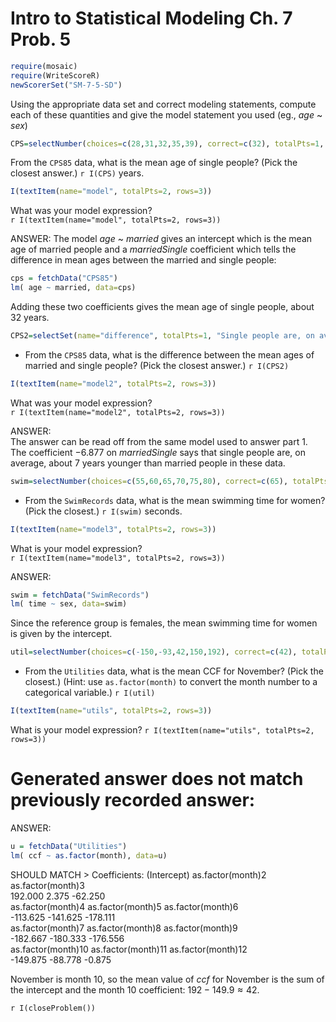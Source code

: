 Intro to Statistical Modeling Ch. 7 Prob. 5
========================================================
```r
require(mosaic)
require(WriteScoreR)
newScorerSet("SM-7-5-SD")
```

Using the appropriate data set and correct modeling statements, compute each of these quantities and give the model statement you used (eg., *age* ~ *sex*)

```r
CPS=selectNumber(choices=c(28,31,32,35,39), correct=c(32), totalPts=1, name="single")
```
From the `CPS85` data, what is the mean age of single people? (Pick the closest answer.) `r I(CPS)` years.

```r
I(textItem(name="model", totalPts=2, rows=3))
```
What was your model expression?     
`r I(textItem(name="model", totalPts=2, rows=3))`

<aside>
ANSWER:
The model *age* ~ *married* gives an intercept which is the mean age of married people and a *marriedSingle* coefficient which tells the difference in mean ages between the married and single people:

```r
cps = fetchData("CPS85")
lm( age ~ married, data=cps)
```


Adding these two coefficients gives the mean age of single people, about 32 years.
</aside>

```r
CPS2=selectSet(name="difference", totalPts=1, "Single people are, on average, 5 years younger."=FALSE, "Single people are, on average, 5 years older."=FALSE, "Single people are, on average, 7 years younger."=TRUE, "Single people are, on average, 7 years older."=FALSE)
```
* From the `CPS85` data, what is the difference between the mean ages of married and single people? (Pick the closest answer.) `r I(CPS2)`

```r
I(textItem(name="model2", totalPts=2, rows=3))
```
What was your model expression?      
`r I(textItem(name="model2", totalPts=2, rows=3))`

<aside>
ANSWER:     
The answer can be read off from the same model used to answer part 1.
The coefficient $-6.877$ on *marriedSingle* says that single people
are, on average, about 7 years younger than married people in these data.
</aside>

```r
swim=selectNumber(choices=c(55,60,65,70,75,80), correct=c(65), totalPts=1, name="meanswim")
```
* From the `SwimRecords` data, what is the mean swimming time for women? (Pick the closest.) `r I(swim)` seconds.

```r
I(textItem(name="model3", totalPts=2, rows=3))
```
What is your model expression?     
`r I(textItem(name="model3", totalPts=2, rows=3))`


<aside>
ANSWER:      
```r
swim = fetchData("SwimRecords")
lm( time ~ sex, data=swim)
```

Since the reference group is females, the mean swimming time for women
is given by the intercept.
</aside>

```r
util=selectNumber(choices=c(-150,-93,42,150,192), correct=c(42), totalPts=1, name="meanCCF")
```
* From the `Utilities` data, what is the mean CCF for November? (Pick the closest.)  (Hint: use <code>as.factor(month)</code> to convert the month number to a categorical variable.) `r I(util)`

```r
I(textItem(name="utils", totalPts=2, rows=3))
```
What is your model expression? 
`r I(textItem(name="utils", totalPts=2, rows=3))`

# Generated answer does not match previously recorded answer:

<aside>
ANSWER:     
```r
u = fetchData("Utilities")
lm( ccf ~ as.factor(month), data=u)
```
SHOULD MATCH >
Coefficients:
       (Intercept)   as.factor(month)2   as.factor(month)3  
           192.000               2.375             -62.250  
 as.factor(month)4   as.factor(month)5   as.factor(month)6  
          -113.625            -141.625            -178.111  
 as.factor(month)7   as.factor(month)8   as.factor(month)9  
          -182.667            -180.333            -176.556  
as.factor(month)10  as.factor(month)11  as.factor(month)12  
          -149.875             -88.778              -0.875  

November is month 10, so the mean value of *ccf* for November is
the sum of the intercept and the month 10 coefficient: $192 - 149.9\approx 42$.
</aside>


`r I(closeProblem())`

